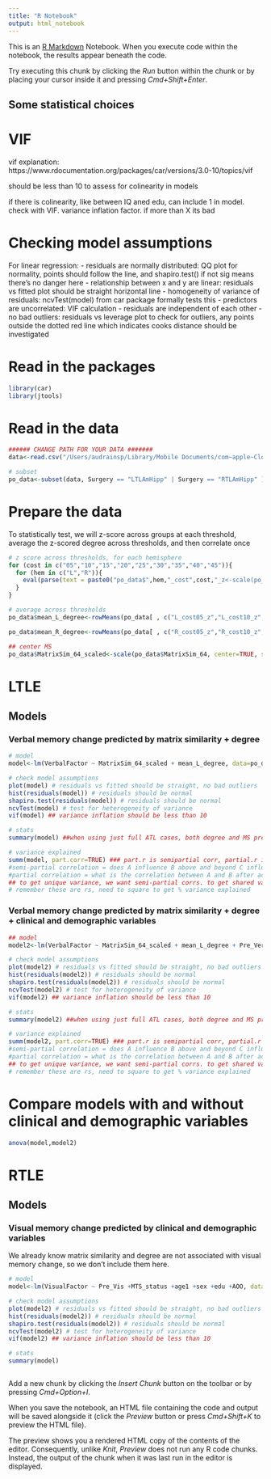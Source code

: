 ```yaml
---
title: "R Notebook"
output: html_notebook
---
```


This is an [R Markdown](http://rmarkdown.rstudio.com) Notebook. When you execute code within the notebook, the results appear beneath the code. 

Try executing this chunk by clicking the *Run* button within the chunk or by placing your cursor inside it and pressing *Cmd+Shift+Enter*. 

## Some statistical choices
# VIF
vif explanation: https://www.rdocumentation.org/packages/car/versions/3.0-10/topics/vif

should be less than 10 to assess for colinearity in models

if there is colinearity, like between IQ aned edu, can include 1 in model. check with VIF. variance inflation factor. if more than X its bad


# Checking model assumptions
 For linear regression:
 - residuals are normally distributed: QQ plot for normality, points should follow the line, and shapiro.test() if not sig means there's no danger here 
 - relationship between x and y are linear: residuals vs fitted plot should be straight horizontal line 
 - homogeneity of variance of residuals: ncvTest(model) from car package formally tests this 
 - predictors are uncorrelated: VIF calculation 
 - residuals are independent of each other 
 - no bad outliers: residuals vs leverage plot to check for outliers, any points outside the dotted red line which indicates cooks distance should be investigated
 
# Read in the packages
```r

library(car)
library(jtools)

```

# Read in the data
```r
###### CHANGE PATH FOR YOUR DATA #######
data<-read.csv("/Users/audrainsp/Library/Mobile Documents/com~apple~CloudDocs/Documents/Science_Projects/RSMemory/MatrixSim_Mem_Nov2020/MSMemNov2020_R/MSMem_Github/R_MSMem.csv")

# subset 
po_data<-subset(data, Surgery == "LTLAmHipp" | Surgery == "RTLAmHipp" ) # excluding controls and selective surgery patients 


```


# Prepare the data 

To statistically test, we will z-score across groups at each threshold, average the z-scored degree across thresholds, and then correlate once

```r

# z score across thresholds, for each hemisphere 
for (cost in c("05","10","15","20","25","30","35","40","45")){
  for (hem in c("L","R")){
    eval(parse(text = paste0("po_data$",hem,"_cost",cost,"_z<-scale(po_data$",hem,"_cost",cost,")")))
  }
}

# average across thresholds 
po_data$mean_L_degree<-rowMeans(po_data[ , c("L_cost05_z","L_cost10_z","L_cost15_z","L_cost20_z","L_cost25_z","L_cost30_z","L_cost35_z","L_cost40_z","L_cost45_z")])

po_data$mean_R_degree<-rowMeans(po_data[ , c("R_cost05_z","R_cost10_z","R_cost15_z","R_cost20_z","R_cost25_z","R_cost30_z","R_cost35_z","R_cost40_z","R_cost45_z")])

## center MS
po_data$MatrixSim_64_scaled<-scale(po_data$MatrixSim_64, center=TRUE, scale=FALSE)

```

# LTLE

## Models

### Verbal memory change predicted by matrix similarity + degree
```r

# model 
model<-lm(VerbalFactor ~ MatrixSim_64_scaled + mean_L_degree, data=po_data, na.action=na.omit, subset=Group=="LTLE")

# check model assumptions 
plot(model) # residuals vs fitted should be straight, no bad outliers
hist(residuals(model)) # residuals should be normal
shapiro.test(residuals(model)) # residuals should be normal
ncvTest(model) # test for heterogeneity of variance
vif(model) ## variance inflation should be less than 10 

# stats 
summary(model) ##when using just full ATL cases, both degree and MS predicts outcome 

# variance explained 
summ(model, part.corr=TRUE) ### part.r is semipartial corr, partial.r is partial corr. 
#semi-partial correlation = does A influence B above and beyond C influence on B? 
#partial correlation = what is the correlation between A and B after accounting for fact that C influences both? 
## to get unique variance, we want semi-partial corrs. to get shared variance, subtract sub of semi-partial from total model r2 
# remember these are rs, need to square to get % variance explained 
```

### Verbal memory change predicted by matrix similarity + degree + clinical and demographic variables 
```r
## model 
model2<-lm(VerbalFactor ~ MatrixSim_64_scaled + mean_L_degree + Pre_Verb + MTS_status +age1 +sex +edu +AOO, data=po_data, na.action=na.omit, subset=Group=="LTLE")

# check model assumptions 
plot(model2) # residuals vs fitted should be straight, no bad outliers
hist(residuals(model2)) # residuals should be normal
shapiro.test(residuals(model2)) # residuals should be normal
ncvTest(model2) # test for heterogeneity of variance
vif(model2) ## variance inflation should be less than 10 

# stats 
summary(model2) ##when using just full ATL cases, both degree and MS predicts outcome 

# variance explained 
summ(model2, part.corr=TRUE) ### part.r is semipartial corr, partial.r is partial corr. 
#semi-partial correlation = does A influence B above and beyond C influence on B? 
#partial correlation = what is the correlation between A and B after accounting for fact that C influences both? 
## to get unique variance, we want semi-partial corrs. to get shared variance, subtract sub of semi-partial from total model r2 
# remember these are rs, need to square to get % variance explained 
```

# Compare models with and without clinical and demographic variables 
```r

anova(model,model2)

```

# RTLE

## Models

### Visual memory change predicted by clinical and demographic variables

We already know matrix similarity and degree are not associated with visual memory change, so we don't include them here. 

```r
# model 
model<-lm(VisualFactor ~ Pre_Vis +MTS_status +age1 +sex +edu +AOO, data=po_data, na.action=na.omit, subset=Group=="RTLE") 

# check model assumptions 
plot(model2) # residuals vs fitted should be straight, no bad outliers
hist(residuals(model2)) # residuals should be normal
shapiro.test(residuals(model2)) # residuals should be normal
ncvTest(model2) # test for heterogeneity of variance
vif(model2) ## variance inflation should be less than 10 

# stats 
summary(model)



```

Add a new chunk by clicking the *Insert Chunk* button on the toolbar or by pressing *Cmd+Option+I*.

When you save the notebook, an HTML file containing the code and output will be saved alongside it (click the *Preview* button or press *Cmd+Shift+K* to preview the HTML file). 

The preview shows you a rendered HTML copy of the contents of the editor. Consequently, unlike *Knit*, *Preview* does not run any R code chunks. Instead, the output of the chunk when it was last run in the editor is displayed.

